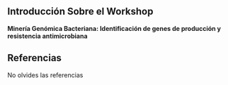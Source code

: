 ## Introducción Sobre el Workshop

**Minería Genómica Bacteriana: Identificación de genes de producción y resistencia antimicrobiana**

## Referencias

No olvides las referencias
